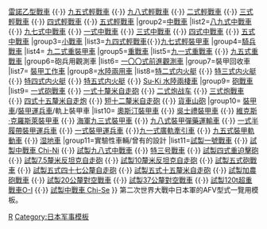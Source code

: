 
{{Navbox
|name  = 第二次世界大戰日本裝甲戰鬥車輛

|title = {{Flag|日本}}二战[[装甲战斗车辆]]
|image =[[File:War flag of the Imperial Japanese Army.svg|90px|]]
|above =
|group1=[[輕戰車]]
|list1=[[雷諾FT-17|雷諾FT]] {{·}} [[雷諾NC-27|雷諾乙型戰車]]  {{·}} [[九五式輕戰車]] {{·}} [[九八式輕戰車]]  {{·}} [[二式輕戰車]]  {{·}} [[三式輕戰車]]  {{·}} [[四式輕戰車]]  {{·}} [[五式輕戰車]]
|group2=[[中戰車]]
|list2=[[八九式中戰車]]  {{·}} [[九七式中戰車]]  {{·}} [[一式中戰車]]  {{·}} [[三式中戰車]] {{·}} [[四式中戰車]]  {{·}} [[五式中戰車]]
|group3=[[小戰車]]
|list3=[[九四式輕戰車]]{{·}}[[九七式輕裝甲車]]
|group4=[[騎兵戰車]]
|list4= [[九二式重裝甲車]]
|group5=[[重戰車]]
|list5=[[九一式重戰車]]  {{·}} [[九五式重戰車]]
|group6=砲兵用觀測車
|list6= [[一〇〇式前進觀測車]]
|group7=裝甲回收車
|list7= [[裝甲工作車]]
|group8=[[兩棲車輛|水陸兩用車]]
|list8=[[特二式内火艇]]  {{·}} [[特三式内火艇]]  {{·}} [[特四式内火艇]]  {{·}} [[特五式内火艇]]  {{·}} [[Su-Ki 水陸兩棲車]]
|group9= [[砲戰車]]
|list9= [[一式砲戰車]]  {{·}} [[一式十釐米自走砲]]  {{·}} [[二式炮战车]]  {{·}} [[三式炮戰車]]  {{·}} [[四式自走炮|四式十五釐米自走炮]]  {{·}} [[短十二釐米自走砲]]  {{·}} [[貨車山砲]]
|group10= [[裝甲車]]/[[裝甲運兵車]]/軌上裝甲車
|list10= [[奧斯汀裝甲車]]  {{·}} [[吳士禮裝甲車]]  {{·}} [[維克斯·克羅斯萊裝甲車]]  {{·}} [[海軍九三式裝甲車]]  {{·}} [[九八式裝甲彈藥運輸車]]  {{·}} [[一式半履帶裝甲運兵車]]  {{·}} [[一式裝甲運兵車]]  {{·}}[[九一式廣軌牽引車]]  {{·}} [[九五式裝甲軌動車]]  {{·}} [[湿地車]]
|group11=實驗性車輛/曾有的設計
|list11=[[試製1號戰车|試製一號戰車]]  {{·}} [[試製中戰車 Chi-Ni]]  {{·}} [[試製九八式中戰車]] {{·}} [[特三号戰車]]  {{·}} [[試製四式重迫擊砲]] {{·}} [[試製75毫米自行反坦克炮|試製7.5釐米反坦克自走砲]]  {{·}} [[試製10釐米反坦克自走砲]]  {{·}} [[試製五式砲戰車]]  {{·}} [[试制五式47公厘自行火炮 | 試製五式四十七公釐自走砲]]  {{·}} [[試製五式十五釐米自走砲]]  {{·}} [[試製加農砲戰車]]  {{·}} [[試製20公釐對空戰車]]  {{·}} [[試製37公釐對空戰車]] {{·}} [[O-I超重型坦克|試製120t超重戰車O-I]]  {{·}} [[試製中戰車 Chi-Se]]
}}
<noinclude>
第二次世界大戰中日本軍的AFV型式一覽用模板。
[[Category:二戰各國裝甲戰鬥車輛模板|R]]
[[Category:日本军事模板]]
</noinclude>